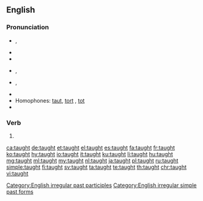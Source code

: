 ==English==

===Pronunciation===
* {{a|UK}} {{enPR|tôt}}, {{IPA|/tɔːt/|lang=en}}
* {{audio|en-uk-taught.ogg|Audio (UK)|lang=en}}
* {{rhymes|ɔːt|lang=en}}
* {{a|US}} {{enPR|tôt}}, {{IPA|/tɔt/|lang=en}}
* {{a|cot-caught}} {{enPR|tät}}, {{IPA|/tɑt/|lang=en}}
* {{audio|en-us-taught.ogg|Audio (US)|lang=en}}
* Homophones: [[taut]], [[tort]] {{qualifier|non-rhotic accents}}, [[tot]] {{qualifier|with cot-caught merger}}
* {{rhymes|ɔː(ɹ)t|lang=en}}

===Verb===
{{head|en|verb form}}

# {{en-past of|teach}}

[[Category:English irregular past participles]]
[[Category:English irregular simple past forms]]

[[ca:taught]]
[[de:taught]]
[[et:taught]]
[[el:taught]]
[[es:taught]]
[[fa:taught]]
[[fr:taught]]
[[ko:taught]]
[[hy:taught]]
[[io:taught]]
[[it:taught]]
[[ku:taught]]
[[li:taught]]
[[hu:taught]]
[[mg:taught]]
[[ml:taught]]
[[my:taught]]
[[nl:taught]]
[[ja:taught]]
[[pl:taught]]
[[ru:taught]]
[[simple:taught]]
[[fi:taught]]
[[sv:taught]]
[[ta:taught]]
[[te:taught]]
[[th:taught]]
[[chr:taught]]
[[vi:taught]]